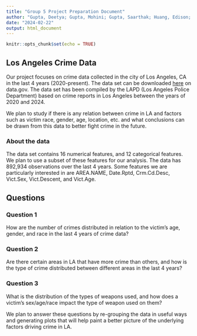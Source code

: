 ```yaml
---
title: "Group 5 Project Preparation Document"
author: "Gupta, Deetya; Gupta, Mohini; Gupta, Saarthak; Huang, Edison; Jordan, John"
date: "2024-02-22"
output: html_document
---
```


```r
knitr::opts_chunk$set(echo = TRUE)
```

## Los Angeles Crime Data

Our project focuses on crime data collected in the city of Los Angeles, CA in the last 4 years (2020-present). The data set can be downloaded [here](https://catalog.data.gov/dataset/crime-data-from-2020-to-present) on data.gov. The data set has been compiled by the LAPD (Los Angeles Police Department) based on crime reports in Los Angeles between the years of 2020 and 2024.

We plan to study if there is any relation between crime in LA and factors such as victim race, gender, age, location, etc. and what conclusions can be drawn from this data to better fight crime in the future.

### About the data

The data set contains 16 numerical features, and 12 categorical features. We plan to use a subset of these features for our analysis. The data has 892,934 observations over the last 4 years. Some features we are particularly interested in are AREA.NAME, Date.Rptd, Crm.Cd.Desc, Vict.Sex, Vict.Descent, and Vict.Age.

## Questions

### Question 1
How are the number of crimes distributed in relation to the victim’s age, gender, and race in the last 4 years of crime data?

### Question 2
Are there certain areas in LA that have more crime than others, and how is the type of crime distributed between different areas in the last 4 years?

### Question 3
What is the distribution of the types of weapons used, and how does a victim's sex/age/race impact the type of weapon used on them?

We plan to answer these questions by re-grouping the data in useful ways and generating plots that will help paint a better picture of the underlying factors driving crime in LA.

